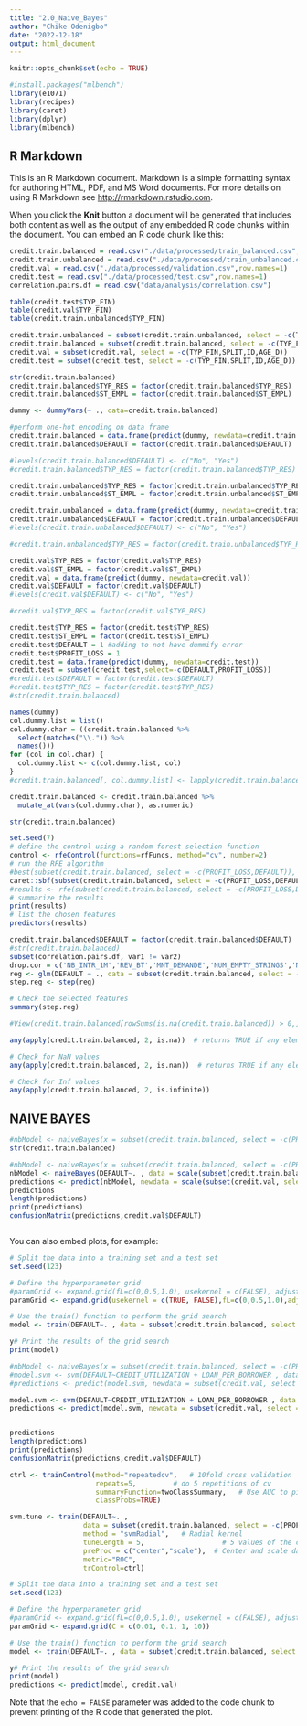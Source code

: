 ```yaml
---
title: "2.0_Naive_Bayes"
author: "Chike Odenigbo"
date: "2022-12-18"
output: html_document
---
```


```r
knitr::opts_chunk$set(echo = TRUE)
```

```r
#install.packages("mlbench")
library(e1071)
library(recipes)
library(caret)
library(dplyr)
library(mlbench)
```

## R Markdown

This is an R Markdown document. Markdown is a simple formatting syntax for authoring HTML, PDF, and MS Word documents. For more details on using R Markdown see <http://rmarkdown.rstudio.com>.

When you click the **Knit** button a document will be generated that includes both content as well as the output of any embedded R code chunks within the document. You can embed an R code chunk like this:

```r
credit.train.balanced = read.csv("./data/processed/train_balanced.csv",row.names=1)
credit.train.unbalanced = read.csv("./data/processed/train_unbalanced.csv",row.names=1)
credit.val = read.csv("./data/processed/validation.csv",row.names=1)
credit.test = read.csv("./data/processed/test.csv",row.names=1)
correlation.pairs.df = read.csv("data/analysis/correlation.csv")
```

```r
table(credit.test$TYP_FIN)
table(credit.val$TYP_FIN)
table(credit.train.unbalanced$TYP_FIN)

credit.train.unbalanced = subset(credit.train.unbalanced, select = -c(TYP_FIN,SPLIT,ID,AGE_D))
credit.train.balanced = subset(credit.train.balanced, select = -c(TYP_FIN,SPLIT,ID,AGE_D))
credit.val = subset(credit.val, select = -c(TYP_FIN,SPLIT,ID,AGE_D))
credit.test = subset(credit.test, select = -c(TYP_FIN,SPLIT,ID,AGE_D))
```



```r
str(credit.train.balanced)
credit.train.balanced$TYP_RES = factor(credit.train.balanced$TYP_RES)
credit.train.balanced$ST_EMPL = factor(credit.train.balanced$ST_EMPL)

dummy <- dummyVars(~ ., data=credit.train.balanced)

#perform one-hot encoding on data frame
credit.train.balanced = data.frame(predict(dummy, newdata=credit.train.balanced))
credit.train.balanced$DEFAULT = factor(credit.train.balanced$DEFAULT)

#levels(credit.train.balanced$DEFAULT) <- c("No", "Yes")
#credit.train.balanced$TYP_RES = factor(credit.train.balanced$TYP_RES)

credit.train.unbalanced$TYP_RES = factor(credit.train.unbalanced$TYP_RES)
credit.train.unbalanced$ST_EMPL = factor(credit.train.unbalanced$ST_EMPL)

credit.train.unbalanced = data.frame(predict(dummy, newdata=credit.train.unbalanced))
credit.train.unbalanced$DEFAULT = factor(credit.train.unbalanced$DEFAULT)
#levels(credit.train.unbalanced$DEFAULT) <- c("No", "Yes")

#credit.train.unbalanced$TYP_RES = factor(credit.train.unbalanced$TYP_RES)

credit.val$TYP_RES = factor(credit.val$TYP_RES)
credit.val$ST_EMPL = factor(credit.val$ST_EMPL)
credit.val = data.frame(predict(dummy, newdata=credit.val))
credit.val$DEFAULT = factor(credit.val$DEFAULT)
#levels(credit.val$DEFAULT) <- c("No", "Yes")

#credit.val$TYP_RES = factor(credit.val$TYP_RES)

credit.test$TYP_RES = factor(credit.test$TYP_RES)
credit.test$ST_EMPL = factor(credit.test$ST_EMPL)
credit.test$DEFAULT = 1 #adding to not have dummify error
credit.test$PROFIT_LOSS = 1 
credit.test = data.frame(predict(dummy, newdata=credit.test))
credit.test = subset(credit.test,select=-c(DEFAULT,PROFIT_LOSS))
#credit.test$DEFAULT = factor(credit.test$DEFAULT)
#credit.test$TYP_RES = factor(credit.test$TYP_RES)
#str(credit.train.balanced)
```

```r
names(dummy)
col.dummy.list = list()
col.dummy.char = ((credit.train.balanced %>%
  select(matches("\\.")) %>%
  names()))
for (col in col.char) {
  col.dummy.list <- c(col.dummy.list, col)
}
#credit.train.balanced[, col.dummy.list] <- lapply(credit.train.balanced[, col.dummy.list], as.factor)

credit.train.balanced <- credit.train.balanced %>%
  mutate_at(vars(col.dummy.char), as.numeric)

str(credit.train.balanced)
```
```r
set.seed(7)
# define the control using a random forest selection function
control <- rfeControl(functions=rfFuncs, method="cv", number=2)
# run the RFE algorithm
#best(subset(credit.train.balanced, select = -c(PROFIT_LOSS,DEFAULT)), maximize = FALSE)
caret::sbf(subset(credit.train.balanced, select = -c(PROFIT_LOSS,DEFAULT)), credit.train.balanced$DEFAULT)
#results <- rfe(subset(credit.train.balanced, select = -c(PROFIT_LOSS,DEFAULT)), credit.train.balanced$DEFAULT, sizes=c(1:8), rfeControl=control)
# summarize the results
print(results)
# list the chosen features
predictors(results)
```


```r
credit.train.balanced$DEFAULT = factor(credit.train.balanced$DEFAULT)
#str(credit.train.balanced)
subset(correlation.pairs.df, var1 != var2)
drop.cor = c('NB_INTR_1M','REV_BT','MNT_DEMANDE','NUM_EMPTY_STRINGS','NB_ER_12MS','NB_COUR')
reg <- glm(DEFAULT ~ ., data = subset(credit.train.balanced, select = -c(PROFIT_LOSS)),family="binomial")
step.reg <- step(reg)

# Check the selected features
summary(step.reg)
```
```r
#View(credit.train.balanced[rowSums(is.na(credit.train.balanced)) > 0,])

any(apply(credit.train.balanced, 2, is.na))  # returns TRUE if any element is NA

# Check for NaN values
any(apply(credit.train.balanced, 2, is.nan))  # returns TRUE if any element is NaN

# Check for Inf values
any(apply(credit.train.balanced, 2, is.infinite))
```

## NAIVE BAYES


```r
#nbModel <- naiveBayes(x = subset(credit.train.balanced, select = -c(PROFIT_IND,SPLIT,ID,DEFAULT)), y = credit.train.balanced$DEFAULT)
str(credit.train.balanced)
```
```r
#nbModel <- naiveBayes(x = subset(credit.train.balanced, select = -c(PROFIT_IND,SPLIT,ID,DEFAULT)), y = credit.train.balanced$DEFAULT)
nbModel <- naiveBayes(DEFAULT~. , data = scale(subset(credit.train.balanced, select = -c(PROFIT_LOSS))), laplace = 1)
predictions <- predict(nbModel, newdata = scale(subset(credit.val, select = -c(PROFIT_LOSS))), type = "raw")
predictions
length(predictions)
print(predictions)
confusionMatrix(predictions,credit.val$DEFAULT)
```
```r

```

You can also embed plots, for example:

```r
# Split the data into a training set and a test set
set.seed(123)

# Define the hyperparameter grid
#paramGrid <- expand.grid(fL=c(0,0.5,1.0), usekernel = c(FALSE), adjust=c(0,0.5,1.0))
paramGrid <- expand.grid(usekernel = c(TRUE, FALSE),fL=c(0,0.5,1.0),adjust=c(0,0.5,1.0))

# Use the train() function to perform the grid search
model <- train(DEFAULT~. , data = subset(credit.train.balanced, select = -c(PROFIT_LOSS)), method = "nb", metric ='Accuracy', tuneGrid = paramGrid, trControl = trainControl(method = "cv", number = 2), preProcess = c("center", "scale"), distribution = "gaussian")

y# Print the results of the grid search
print(model)

```












```r
#nbModel <- naiveBayes(x = subset(credit.train.balanced, select = -c(PROFIT_IND,SPLIT,ID,DEFAULT)), y = credit.train.balanced$DEFAULT)
#model.svm <- svm(DEFAULT~CREDIT_UTILIZATION + LOAN_PER_BORROWER , data = subset(credit.train.balanced, select = -c(PROFIT_LOSS,TYP_RES,ST_EMPL)), kernel = "radial")
#predictions <- predict(model.svm, newdata = subset(credit.val, select = c(CREDIT_UTILIZATION, LOAN_PER_BORROWER)), type = "class")

model.svm <- svm(DEFAULT~CREDIT_UTILIZATION + LOAN_PER_BORROWER , data = subset(credit.train.balanced, select = -c(PROFIT_LOSS,TYP_RES,ST_EMPL)), kernel = "radial")
predictions <- predict(model.svm, newdata = subset(credit.val, select = c(CREDIT_UTILIZATION, LOAN_PER_BORROWER)), type = "class")


predictions
length(predictions)
print(predictions)
confusionMatrix(predictions,credit.val$DEFAULT)
```

```r
ctrl <- trainControl(method="repeatedcv",   # 10fold cross validation
                     repeats=5,         # do 5 repetitions of cv
                     summaryFunction=twoClassSummary,   # Use AUC to pick the best model
                     classProbs=TRUE)

svm.tune <- train(DEFAULT~. ,
                  data = subset(credit.train.balanced, select = -c(PROFIT_LOSS)),
                  method = "svmRadial",   # Radial kernel
                  tuneLength = 5,                   # 5 values of the cost function
                  preProc = c("center","scale"),  # Center and scale data
                  metric="ROC",
                  trControl=ctrl)
```


```r
# Split the data into a training set and a test set
set.seed(123)

# Define the hyperparameter grid
#paramGrid <- expand.grid(fL=c(0,0.5,1.0), usekernel = c(FALSE), adjust=c(0,0.5,1.0))
paramGrid <- expand.grid(C = c(0.01, 0.1, 1, 10))

# Use the train() function to perform the grid search
model <- train(DEFAULT~. , data = subset(credit.train.balanced, select = -c(PROFIT_LOSS)), method = "svmLinear", metric ='Accuracy', tuneGrid = paramGrid, trControl = trainControl(method = "cv", number = 1), preProcess = c("center", "scale"), distribution = "gaussian")

y# Print the results of the grid search
print(model)
predictions <- predict(model, credit.val)
```






Note that the `echo = FALSE` parameter was added to the code chunk to prevent printing of the R code that generated the plot.
